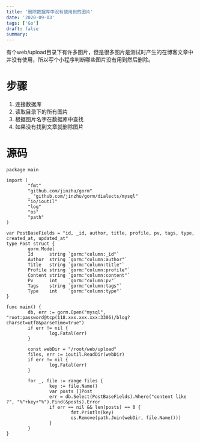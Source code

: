 ```yaml
---
title: '删除数据库中没有使用到的图片'
date: '2020-09-03'
tags: ['Go']
draft: false
summary: 
---
```


有个web/upload目录下有许多图片，但是很多图片是测试时产生的在博客文章中并没有使用，所以写个小程序判断哪些图片没有用到然后删除。

# 步骤
1. 连接数据库  
2. 读取目录下的所有图片  
3. 根据图片名字在数据库中查找  
4. 如果没有找到文章就删除图片  

# 源码
```
package main

import (
        "fmt"
        "github.com/jinzhu/gorm"
        _ "github.com/jinzhu/gorm/dialects/mysql"
        "io/ioutil"
        "log"
        "os"
        "path"
)

var PostBaseFields = "id, _id, author, title, profile, pv, tags, type, created_at, updated_at"
type Post struct {
        gorm.Model
        Id      string `gorm:"column:_id"`
        Author  string `gorm:"column:author"`
        Title   string `gorm:"column:title"`
        Profile string `gorm:"column:profile"`
        Content string `gorm:"column:content"`
        Pv      int    `gorm:"column:pv"`
        Tags    string `gorm:"column:tags"`
        Type    int    `gorm:"column:type"`
}

func main() {
        db, err := gorm.Open("mysql", "root:password@tcp(118.xxx.xxx.xxx:3306)/blog?charset=utf8&parseTime=true")
        if err != nil {
                log.Fatal(err)
        }

        const webDir = "/root/web/upload"
        files, err := ioutil.ReadDir(webDir)
        if err != nil {
                log.Fatal(err)
        }

        for _, file := range files {
                key := file.Name()
                var posts []Post
                err = db.Select(PostBaseFields).Where("content like ?", "%"+key+"%").Find(&posts).Error
                if err == nil && len(posts) == 0 {
                        fmt.Println(key)
                        os.Remove(path.Join(webDir, file.Name()))
                }
        }
}
```